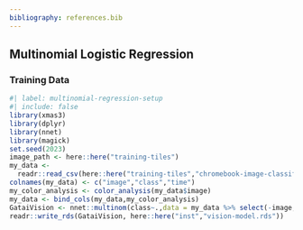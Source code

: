 ```yaml
---
bibliography: references.bib
---
```


## Multinomial Logistic Regression

### Training Data

```r
#| label: multinomial-regression-setup
#| include: false
library(xmas3)
library(dplyr)
library(nnet)
library(magick)
set.seed(2023)
image_path <- here::here("training-tiles")
my_data <- 
  readr::read_csv(here::here("training-tiles","chromebook-image-classification.csv"))
colnames(my_data) <- c("image","class","time")
my_color_analysis <- color_analysis(my_data$image)
my_data <- bind_cols(my_data,my_color_analysis)
GataiVision <- nnet::multinom(class~.,data = my_data %>% select(-image,-time))
readr::write_rds(GataiVision, here::here("inst","vision-model.rds"))
```

